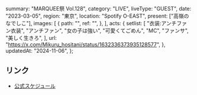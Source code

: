   summary: "MARQUEE祭 Vol.128",
  category: "LIVE",
  liveType: "GUEST",
  date: "2023-03-05",
  region: "東京",
  location: "Spotify O-EAST",
  present: ["高嶺のなでしこ"],
  images: [
    {
      path: "",
      ref: "",
    },
  ],
  acts: {
    setlist: [
      "衣装:アンチファン衣装",
      "アンチファン",
      "女の子は強い",
      "可愛くてごめん",
      "MC",
      "ファンサ",
      "美しく生きろ",
    ],
    url: "https://x.com/Mikuru_hositani/status/1632336373935128577",
  },
  updatedAt: "2024-11-06",
};

## リンク

- [公式スケジュール](https://takanenonadeshiko.jp/?p=713)
